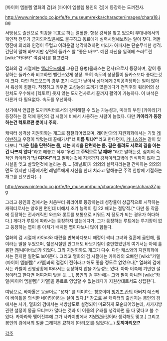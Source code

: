 [파이어 엠블렘 열화의 검]과 [파이어 엠블렘 봉인의 검]에 등장하는 도끼전사.

http://www.nintendo.co.jp/fe/fe_museum/rekka/character/images/chara18.jpg

서방삼도 출신으로 최강을 목표로 하는 열혈한.
항상 강적을 찾고 있으며 부대내에서의 개인적 전투가 금지되어있음에도 불구하고 동료에게 실력시험해보려는 일이 잦다. 저돌맹진에 의리와 인정이 두텁고 어려운걸 생각하려하면 머리가 아파지는 단순무식한 성격. 간단히 말해 바보지만 상련의 돌카스 왈 "좋은 바보". 예전 자신을 일격에 쓰러트린 [wiki:"카아라" 여검사]를 찾고있다.

열화의 검 시절에는 [[엘리우드]]에게 고용된 용병(클래스는 전사)으로서 등장하며, 같이 등장하는 돌카스와 비교하면 밸런스있게 성장. 특히 속도의 성장률이 돌카스보다 좋다는것이 크다. 다만 하드모드의 경우 초기 속도가 낮아서 상대에게 2회공격당하는 일이 많아서 육성이 힘들다. 작정하고 키우면 고성능의 도끼가 많은데다가 전직후의 워리어의 상한치도 우수해서 [헥토르] 못지 않는 도끼전사로서 끝까지 활약이 가능하다. 이 녀석은 다른거 다 필요없다. 속도를 우선하자.

상기에서 언급한 도끼캐릭터로서의 강력해질 수 있는 가능성과, 미래의 부인 [카아라]가 등장하는 점 덕에 봉인의 검 시절에 비해서 사용하는 사람이 늘었다. 다만 '''카아라가 등장하는건 헥토르편 뿐이니 주의.'''

캐릭터 성격상 지원회화는 개그로 첨철되어있으며, 레이반과의 지원회화에서는 기껏 [[레이반]]하고 우정이 싹텄는데 끝에가서''' "너 이름 뭐냐?" '''라고 한다던지, [[카나스]]와는 같이 있다보니 ''' "나은 힘을 단련하는 몸, 너는 지식을 단련하는 몸. 길은 틀려도 서로의 길을 아는건 나쁘지 않다" '''라고 해놓고 직후''' "우선 그 주먹으로 날 패봐!" '''라고 말하는것, 심지어 숙적인 카아라가''' "난 여자다" '''라고 말하는것에 지금까지 강적이라고밖에 인식하지 않아 그 사실을 잊고 살았던것에 놀라는 등…. [레널트]가 의외의 실력자라는걸 간파하는 의외의 면도 있지만 나중에가면 레널트에게 자신을 한대 치라고 말해놓곤 주먹 한방에 기절하는 개그를 선보인다(…)



http://www.nintendo.co.jp/fe/fe_museum/huin/character/images/chara37.jpg

그리고 봉인의 검에서는 처음부터 워리어로 등장하는데 성장률이 상급직으로 시작하는 캐릭터로서는 양호한 편인데 비해서 초기 능력이 힘 22 빼고는 절망적.[* 다만 동 작품에 등장하는 전사캐릭인 와드와 롯트를 보통으로 키워도 저 정도가 되는 경우가 허다하다.] 게다가 루트에 따라서는 등장하지 않는데다가, 그가 등장하는 루트에는 투기장이 없고 등장하는 맵이 롱 아치가 배치된 맵이다보니 많이 힘들다.

열화의 검 시절때 카아라와 대련을 반복하다보니 애정이 싹터 그녀와 결혼에 골인해, 필이라는 딸을 두었으며, 젋은시절엔 안그래도 바보기질이 충만했었던게 여기서는 아예 훌륭한 [딸내미바보]가 되었다. 그외 지원회화도 개그가 다수. 다만 캐스와의 지원회화에서는 진지한 일면도 보여준다. 그리고 열화의 검 시절에는 카아라의 오빠인 [wiki:"카렐(파이어 엠블렘)" 카렐]과의 접점이 전혀라고 해도 좋을 정도로 없었으나[* 열화의 검에서는 카렐이 진행상황에 따라서는 등장하지 않을 가능성도 있다. 아마 이쪽에 기반한 설정이라고 한다면 어찌저찌 맞을 듯….], 봉인의 검 후반에는 그와 필이 아니면 [wiki:"카렐(파이어 엠블렘)" 카렐]을 동료로 영입할 수 없는데다가 지원상대로서도 성립한다.


여담으로, 바아톨은 몽골어로 "용자" 를 의미하는 칭호이며 [[칭기즈 칸]]의 아버지 예스케이 바아톨을 의식한 네이밍이라는 설이 있다.[* 참고로 본 캐릭터의 출신지는 봉인의 검에서는 사카, 열화의 검에서는 서방삼도로 설정되어 미묘하게 모순되어있는데, 사카지방 관련 설정이 몽골 모티브가 많다는 것과 이 이름의 유래를 생각하면 둘 다 맞다고 볼 수 있다. 카아라와 맺어진후에 그가 사카지방에서 지냈었을것이라 생각해도 맞고.] 그리고 봉인의 검에서의 얼굴 그래픽은 묘하게 [마리오]를 닯았다(…) '''도끼마리오!?'''

[[각주]]
